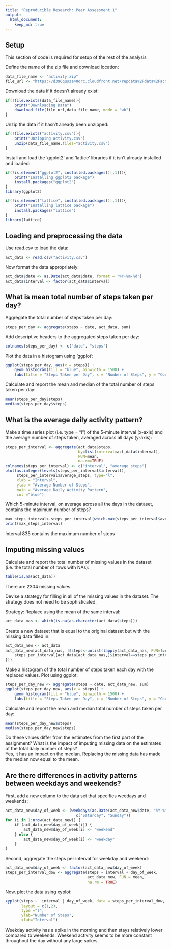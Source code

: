 ```yaml
---
title: "Reproducible Research: Peer Assessment 1"
output: 
  html_document:
    keep_md: true
---
```

## Setup
This section of code is required for setup of the rest of the analysis

Define the name of the zip file and download location:
```r
data_file_name <- "activity.zip"
file_url <- "https://d396qusza40orc.cloudfront.net/repdata%2Fdata%2Factivity.zip"
```

Download the data if it doesn't already exist:
```r
if(!file.exists(data_file_name)){
    print("Downloading Data")
    download.file(file_url,data_file_name, mode = "wb")
}
```

Unzip the data if it hasn't already been unzipped:
```r
if(!file.exists("activity.csv")){
    print("Unzipping activity.csv")
    unzip(data_file_name,files="activity.csv")
}
```

Install and load the 'ggplot2' and 'lattice' libraries if it isn't already 
installed and loaded:
```r
if(!is.element("ggplot2", installed.packages()[,1])){
    print("Installing ggplot2 package")
    install.packages("ggplot2")
}
library(ggplot2)

if(!is.element("lattice", installed.packages()[,1])){
    print("Installing lattice package")
    install.packages("lattice")
}
library(lattice)
```

## Loading and preprocessing the data
Use read.csv to load the data:
```r
act_data <- read.csv("activity.csv")
```

Now format the data appropriately:
```r
act_data$date <- as.Date(act_data$date, format = "%Y-%m-%d")
act_data$interval <- factor(act_data$interval)
```

## What is mean total number of steps taken per day?
Aggregate the total number of steps taken per day:
```r
steps_per_day <- aggregate(steps ~ date, act_data, sum)
```

Add descriptive headers to the aggregated steps taken per day:
```r
colnames(steps_per_day) <- c("date", "steps")
```

Plot the data in a histogram using 'ggplot':
```r
ggplot(steps_per_day, aes(x = steps)) + 
    geom_histogram(fill = "blue", binwidth = 1500) + 
    labs(title = "Steps Taken per Day", x = "Number of Steps", y = "Count")
```

Calculate and report the mean and median of the total number of steps taken per 
day:
```r
mean(steps_per_day$steps)
median(steps_per_day$steps)
```


## What is the average daily activity pattern?
Make a time series plot (i.e. type = "l") of the 5-minute interval (x-axis) 
and the average number of steps taken, averaged across all days (y-axis):
```r
steps_per_interval <- aggregate(act_data$steps, 
                                by=list(interval=act_data$interval), 
                                FUN=mean, 
                                na.rm=TRUE)
colnames(steps_per_interval) <- c("interval", "average_steps")
plot(as.integer(levels(steps_per_interval$interval)), 
     steps_per_interval$average_steps, type="l",
     xlab = "Interval", 
     ylab = "Average Number of Steps", 
     main = "Average Daily Activity Pattern",  
     col ="blue")
```

Which 5-minute interval, on average across all the days in the dataset, contains 
the maximum number of steps?
```r
max_steps_interval<-steps_per_interval[which.max(steps_per_interval$average_steps),]$interval
print(max_steps_interval)
```
Interval 835 contains the maximum number of steps

## Imputing missing values
Calculate and report the total number of missing values in the dataset (i.e. the 
total number of rows with NAs):
```r
table(is.na(act_data))
```
There are 2304 missing values.  
  
  
Devise a strategy for filling in all of the missing values in the dataset. 
The strategy does not need to be sophisticated.  

Strategy: Replace using the mean of the same interval:
```r
act_data_nas <- which(is.na(as.character(act_data$steps)))
```

Create a new dataset that is equal to the original dataset but with the missing 
data filled in:
```r
act_data_new <- act_data
act_data_new[act_data_nas, ]$steps<-unlist(lapply(act_data_nas, FUN=function(act_data_nas){
    steps_per_interval[act_data[act_data_nas,]$interval==steps_per_interval$interval,]$average_steps
}))
```

Make a histogram of the total number of steps taken each day with the replaced 
values. Plot using ggplot:
```r
steps_per_day_new <- aggregate(steps ~ date, act_data_new, sum)
ggplot(steps_per_day_new, aes(x = steps)) + 
    geom_histogram(fill = "blue", binwidth = 1500) + 
    labs(title = "Steps Taken per Day", x = "Number of Steps", y = "Count")
```

Calculate and report the mean and median total number of steps taken per day:
```r
mean(steps_per_day_new$steps)
median(steps_per_day_new$steps)
```

Do these values differ from the estimates from the first part of the assignment? 
What is the impact of imputing missing data on the estimates of the total daily 
number of steps?  
Yes, it has an impact on the median. Replacing the missing data has made the 
median now equal to the mean.

## Are there differences in activity patterns between weekdays and weekends?
First, add a new column to the data set that specifies weedays and weekends:
```r
act_data_new$day_of_week <- (weekdays(as.Date(act_data_new$date, "%Y-%m-%d")) %in% 
                               c("Saturday", "Sunday"))
for (i in 1:nrow(act_data_new)) {
    if (act_data_new$day_of_week[i]) {
        act_data_new$day_of_week[i] <- "weekend"
    } else {
        act_data_new$day_of_week[i] <- "weekday"
    }
}
```
Second, aggregate the steps per interval for weekday and weekend:
```r
act_data_new$day_of_week <- factor(act_data_new$day_of_week)
steps_per_interval_dow <- aggregate(steps ~ interval + day_of_week, 
                                    act_data_new, FUN = mean, 
                                    na.rm = TRUE)
```

Now, plot the data using xyplot:
```r
xyplot(steps ~  interval | day_of_week, data = steps_per_interval_dow, 
       layout = c(1,2), 
       type ="l", 
       ylab="Number of Steps",
       xlab="Interval")
```  
  
Weekday activity has a spike in the morning and then stays relatively lower 
compared to weekends.  Weekend activity seems to be more constant throughout the 
day without any large spikes.
